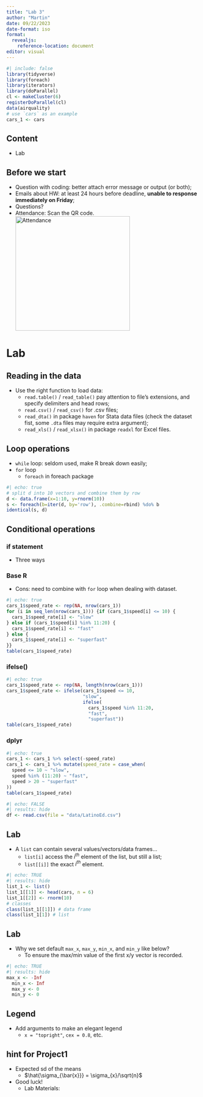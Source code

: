 ```yaml
---
title: "Lab 3"
author: "Martin"
date: 09/22/2023
date-format: iso
format: 
  revealjs:
    reference-location: document
editor: visual
---
```


```r
#| include: false
library(tidyverse)
library(foreach)
library(iterators)
library(doParallel)
cl <- makeCluster(6)
registerDoParallel(cl)
data(airquality)
# use `cars` as an example
cars_1 <- cars
```


## Content

- Lab

## Before we start

- Question with coding: better attach error message or output (or both);
- Emails about HW: at least 24 hours before deadline, **unable to response immediately on Friday**;
- Questions?
- Attendance: Scan the QR code.
![Attendance](images/frame.png){.absolute bottom=0 right=70 width="300" height="300"}

# Lab

## Reading in the data

::: incremental
-   Use the right function to load data:
    - `read.table()` / `read_table()`  pay attention to file's extensions, and specify delimiters and head rows;
    - `read.csv()` / `read_csv()` for .csv files;
    - `read_dta()` in package `haven` for Stata data files (check the dataset fist, some `.dta` files may require extra argument);
    - `read_xls()` / `read_xlsx()` in package `readxl` for Excel files.
:::

## Loop operations


::: incremental
- `while` loop: seldom used, make R break down easily;
- `for` loop
  - `foreach` in foreach package
:::  

::: fragment
```r
#| echo: true
# split d into 10 vectors and combine them by row
d <- data.frame(x=1:10, y=rnorm(10))
s <- foreach(b=iter(d, by='row'), .combine=rbind) %do% b
identical(s, d)
```
:::


## Conditional operations {.scrollable}

### if statement
::: incremental
-   Three ways
:::

::: panel-tabset
### Base R

::: incremental
- Cons: need to combine with `for` loop when dealing with dataset.
:::

::: fragment
```r
#| echo: true
cars_1$speed_rate <- rep(NA, nrow(cars_1))
for (i in seq_len(nrow(cars_1))) {if (cars_1$speed[i] <= 10) {
  cars_1$speed_rate[i] <- "slow"
} else if (cars_1$speed[i] %in% 11:20) {
  cars_1$speed_rate[i] <- "fast"
} else {
  cars_1$speed_rate[i] <- "superfast"
}}
table(cars_1$speed_rate)
```
:::

### ifelse()

::: fragment
```r
#| echo: true
cars_1$speed_rate <- rep(NA, length(nrow(cars_1)))
cars_1$speed_rate <- ifelse(cars_1$speed <= 10, 
                            "slow", 
                            ifelse(
                              cars_1$speed %in% 11:20, 
                              "fast", 
                              "superfast"))
table(cars_1$speed_rate)
```
:::

### dplyr

::: fragment
```r
#| echo: true
cars_1 <- cars_1 %>% select(-speed_rate)
cars_1 <- cars_1 %>% mutate(speed_rate = case_when(
  speed <= 10 ~ "slow",
  speed %in% (11:20) ~ "fast",
  speed > 20 ~ "superfast"
))
table(cars_1$speed_rate)
```
:::
:::


```r
#| echo: FALSE
#| results: hide
df <- read.csv(file = "data/LatinoEd.csv")
```

## Lab {.scrollable}

::: incremental
- A `list` can contain several values/vectors/data frames...
  - `list[i]` access the $i^{th}$ element of the list, but still a list;
  - `list[[i]]` the exact $i^{th}$ element.
:::

```r
#| echo: TRUE
#| results: hide
list_1 <- list()
list_1[[1]] <- head(cars, n = 6)
list_1[[2]] <- rnorm(10)
# classes
class(list_1[[1]]) # data frame
class(list_1[1]) # list
```


## Lab

- Why we set default `max_x`, `max_y`, `min_x`, and `min_y` like below?
  - To ensure the max/min value of the first x/y vector is recorded.

```r
#| echo: TRUE
#| results: hide
max_x <- -Inf
  min_x <- Inf
  max_y <- 0
  min_y <- 0
```

## Legend

::: incremental
- Add arguments to make an elegant legend
  - `x = "topright"`, `cex = 0.8`, etc.
:::

## hint for Project1

- Expected sd of the means
  - $\hat{\sigma_{\bar{x}}} = \sigma_{x}/\sqrt{n}$
- Good luck!
  - Lab Materials: 
  








